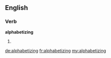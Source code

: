 ==English==

===Verb===
'''alphabetizing'''

# {{present participle of|alphabetize}}

[[de:alphabetizing]]
[[fr:alphabetizing]]
[[my:alphabetizing]]